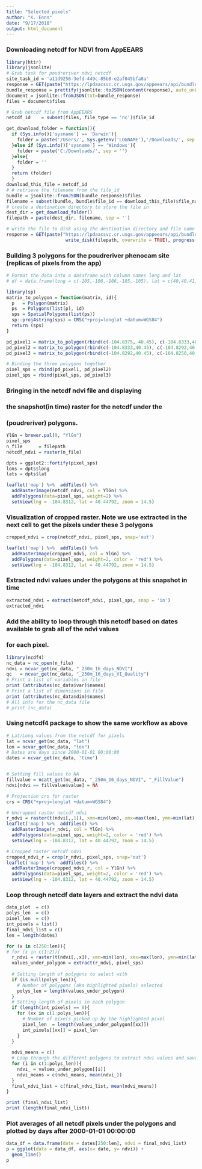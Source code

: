 ```yaml
---
title: "Selected pixels"
author: "K. Enns"
date: "9/17/2018"
output: html_document
---
```


### Downloading netcdf for NDVI from AppEEARS
```r
library(httr)
library(jsonlite)
# Grab task for poudreriver ndvi netcdf
site_task_id = 'a11d9256-3efd-449c-85b0-e2af045bfa8a'
response = GET(paste("https://lpdaacsvc.cr.usgs.gov/appeears/api/bundle/", site_task_id, sep = ""))
bundle_response = prettify(jsonlite::toJSON(content(response), auto_unbox = TRUE))
document = jsonlite::fromJSON(txt=bundle_response)
files = document$files

# Grab netcdf file from AppEEARS
netcdf_id    = subset(files, file_type == 'nc')$file_id

get_download_folder = function(){
  if (Sys.info()['sysname'] == 'Darwin'){
    folder = paste('/Users/', Sys.getenv('LOGNAME'),'/Downloads/', sep = '')
  }else if (Sys.info()['sysname'] == 'Windows'){
    folder = paste('C:/Downloads/', sep = '')
  }else{
    folder = ''
  }
  return (folder)
  }
download_this_file = netcdf_id
# # retrieve the filename from the file_id
bundle = jsonlite::fromJSON(bundle_response)$files
filename = subset(bundle, bundle$file_id == download_this_file)$file_name
# create a destination directory to store the file in
dest_dir = get_download_folder()
filepath = paste(dest_dir, filename, sep = '')

# write the file to disk using the destination directory and file name 
response = GET(paste("https://lpdaacsvc.cr.usgs.gov/appeears/api/bundle/", site_task_id, '/', download_this_file, sep = ""),
                      write_disk(filepath, overwrite = TRUE), progress())

```


### Building 3 polygons for the poudreriver phenocam site (replicas of pixels from the app)
```r
# Format the data into a dataframe with column names long and lat
# df = data.frame(long = c(-105,-106,-106,-105,-105), lat = c(40,40,41,41,40))

library(sp)
matrix_to_polygon = function(matrix, id){
  p   = Polygon(matrix)
  ps  = Polygons(list(p), id)
  sps = SpatialPolygons(list(ps))
  sp::proj4string(sps) = CRS("+proj=longlat +datum=WGS84")
  return (sps)
}

pd_pixel1 = matrix_to_polygon(rbind(c(-104.8375, 40.45), c(-104.8333,40.45), c(-104.8333, 40.44583), c(-104.8375,40.44583), c(-104.8375,40.45)), 'pd_pixel1')
pd_pixel2 = matrix_to_polygon(rbind(c(-104.8333,40.45), c(-104.8292,40.45), c(-104.8292, 40.44583), c(-104.8333,40.44583), c(-104.8333,40.45)), 'pd_pixel2')
pd_pixel3 = matrix_to_polygon(rbind(c(-104.8292,40.45), c(-104.8250,40.45), c(-104.8250, 40.44583), c(-104.8292,40.44583), c(-104.8292,40.45)), 'pd_pixel3')

# Binding the three polygons together
pixel_sps = rbind(pd_pixel1, pd_pixel2)
pixel_sps = rbind(pixel_sps, pd_pixel3)
```


### Bringing in the netcdf ndvi file and displaying
###   the snapshot(in time) raster for the netcdf under the
###   (poudreriver) polygons.
```r
YlGn = brewer.pal(9, "YlGn")
pixel_sps
n_file      = filepath
netcdf_ndvi = raster(n_file)

dpts = ggplot2::fortify(pixel_sps)
lons = dpts$long
lats = dpts$lat

leaflet('map') %>%  addTiles() %>%
  addRasterImage(netcdf_ndvi, col = YlGn) %>%
  addPolygons(data=pixel_sps, weight=2) %>%
  setView(lng = -104.8312, lat = 40.44792, zoom = 14.5)
```

### Visualization of cropped raster.  Note we use extracted in the next cell to get the pixels under these 3 polygons
```r

cropped_ndvi = crop(netcdf_ndvi, pixel_sps, snap='out')

leaflet('map') %>%  addTiles() %>%
  addRasterImage(cropped_ndvi, col = YlGn) %>%
  addPolygons(data=pixel_sps, weight=2, color = 'red') %>%
  setView(lng = -104.8312, lat = 40.44792, zoom = 14.5)

```

### Extracted ndvi values under the polygons at this snapshot in time 
```r
extracted_ndvi = extract(netcdf_ndvi, pixel_sps, snap = 'in')
extracted_ndvi
```


### Add the ability to loop through this netcdf based on dates available to grab all of the ndvi values
###   for each pixel.
```r
library(ncdf4)
nc_data = nc_open(n_file)
ndvi = ncvar_get(nc_data, "_250m_16_days_NDVI")
qc   = ncvar_get(nc_data, "_250m_16_days_VI_Quality")
# Print a list of variables in file
print (attributes(nc_data$var)$names)
# Print a list of dimensions in file
print (attributes(nc_data$dim)$names)
# All info for the nc_data file
# print (nc_data)
```

### Using netcdf4 package to show the same workflow as above
```r
# Lat/Long values from the netcdf for pixels
lat = ncvar_get(nc_data, "lat")
lon = ncvar_get(nc_data, "lon")
# Dates are days since 2000-01-01 00:00:00 
dates = ncvar_get(nc_data, 'time')


# Setting fill values to NA
fillvalue = ncatt_get(nc_data, "_250m_16_days_NDVI", "_FillValue")
ndvi[ndvi == fillvalue$value] = NA

# Projection crs for raster
crs = CRS("+proj=longlat +datum=WGS84")

# Uncropped raster netcdf ndvi
r_ndvi = raster(t(ndvi[,,1]), xmn=min(lon), xmx=max(lon), ymn=min(lat), ymx=max(lat), crs=crs)
leaflet('map') %>%  addTiles() %>%
  addRasterImage(r_ndvi, col = YlGn) %>%
  addPolygons(data=pixel_sps, weight=2, color = 'red') %>%
  setView(lng = -104.8312, lat = 40.44792, zoom = 14.5)

# Cropped raster netcdf ndvi
cropped_ndvi_r = crop(r_ndvi, pixel_sps, snap='out')
leaflet('map') %>%  addTiles() %>%
  addRasterImage(cropped_ndvi_r, col = YlGn) %>%
  addPolygons(data=pixel_sps, weight=2, color = 'red') %>%
  setView(lng = -104.8312, lat = 40.44792, zoom = 14.5)
```


### Loop through netcdf date layers and extract the ndvi data
```r
data_plot  = c()
polys_len  = c()
pixel_len  = c()
int_pixels = list()
final_ndvi_list = c()
len = length(dates)

for (x in c(250:len)){
# for (x in c(1:2)){
  r_ndvi = raster(t(ndvi[,,x]), xmn=min(lon), xmx=max(lon), ymn=min(lat), ymx=max(lat), crs=crs)
  values_under_polygon = extract(r_ndvi, pixel_sps)
  
  # Setting length of polygons to select with 
  if (is.null(polys_len)){
    # Number of polygons (aka highlighted pixels) selected
    polys_len = length(values_under_polygon)
  }
  # Setting length of pixels in each polygon
  if (length(int_pixels) == 0){
    for (xx in c(1:polys_len)){
      # Number of pixels picked up by the highlighted pixel
      pixel_len  = length(values_under_polygon[[xx]])
      int_pixels[[xx]] = pixel_len
    }
  }
  
  ndvi_means = c()
  # Loop through the different polygons to extract ndvi values and save to dataframe
  for (i in c(1:polys_len)){
    ndvi_ = values_under_polygon[[i]]
    ndvi_means = c(ndvi_means, mean(ndvi_))
  }
  final_ndvi_list = c(final_ndvi_list, mean(ndvi_means))
}

print (final_ndvi_list)
print (length(final_ndvi_list))
```

### Plot averages of all netcdf pixels under the polygons and plotted by days after 2000-01-01 00:00:00
```r
data_df = data.frame(date = dates[250:len], ndvi = final_ndvi_list)
p = ggplot(data = data_df, aes(x= date, y= ndvi)) + 
  geom_line()
p
```



